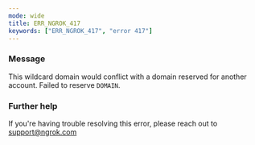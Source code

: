 ```yaml
---
mode: wide
title: ERR_NGROK_417
keywords: ["ERR_NGROK_417", "error 417"]
---
```



### Message

This wildcard domain would conflict with a domain reserved for another account. Failed to reserve `DOMAIN`.

<ErrorDetails />

### Further help

If you're having trouble resolving this error, please reach out to [support@ngrok.com](mailto:support@ngrok.com?subject=Help%20with%20ERR_NGROK_417)
